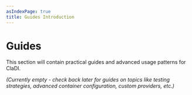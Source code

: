```yaml
---
asIndexPage: true
title: Guides Introduction
---
```


# Guides

This section will contain practical guides and advanced usage patterns for ClaDI.

*(Currently empty - check back later for guides on topics like testing strategies, advanced container configuration, custom providers, etc.)* 